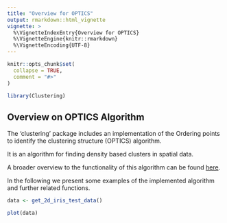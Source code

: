 ```yaml
---
title: "Overview for OPTICS"
output: rmarkdown::html_vignette
vignette: >
  %\VignetteIndexEntry{Overview for OPTICS}
  %\VignetteEngine{knitr::rmarkdown}
  %\VignetteEncoding{UTF-8}
---
```


```r
knitr::opts_chunk$set(
  collapse = TRUE,
  comment = "#>"
)
```

```r
library(Clustering)
```

## Overview on OPTICS Algorithm

The 'clustering' package includes an implementation of the Ordering points to identify the clustering structure (OPTICS) algorithm.

It is an algorithm for finding density based clusters in spatial data. 

A broader overview to the functionality of this algorithm can be found [here](https://de.wikipedia.org/wiki/OPTICS).


In the following we present some examples of the implemented algorithm and further
related functions.

```r
data <- get_2d_iris_test_data()

plot(data)
```








